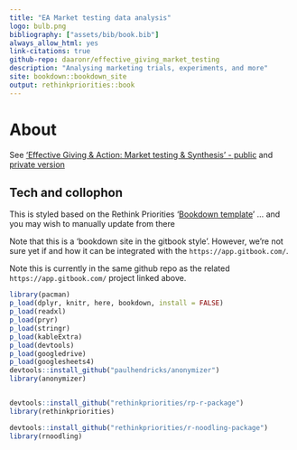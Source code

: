 ```yaml
---
title: "EA Market testing data analysis"
logo: bulb.png
bibliography: ["assets/bib/book.bib"]
always_allow_html: yes
link-citations: true
github-repo: daaronr/effective_giving_market_testing
description: "Analysing marketing trials, experiments, and more"
site: bookdown::bookdown_site
output: rethinkpriorities::book
---
```



# About {.unnumbered}

See ['Effective Giving & Action: Market testing & Synthesis' - public](https://effective-giving-marketing.gitbook.io/untitled/) and [private version](https://app.gitbook.com/o/-MfFk4CTSGwVOPkwnRgx/s/-Mf8cHxdwePMZXRTKnEE/)


## Tech and collophon

This is styled based on the Rethink Priorities '[Bookdown template](https://rethinkpriorities.github.io/bookdown-template)' ...  and you may wish to manually update from there

Note that this is a 'bookdown site in the gitbook style'. However, we're not sure yet if and how it can be integrated with the `https://app.gitbook.com/`.

Note this is currently in the same github repo as the related  `https://app.gitbook.com/` project linked above.


```r
library(pacman)
p_load(dplyr, knitr, here, bookdown, install = FALSE)
p_load(readxl)
p_load(pryr)
p_load(stringr)
p_load(kableExtra)
p_load(devtools)
p_load(googledrive)
p_load(googlesheets4)
devtools::install_github("paulhendricks/anonymizer")
library(anonymizer)


devtools::install_github("rethinkpriorities/rp-r-package")
library(rethinkpriorities)

devtools::install_github("rethinkpriorities/r-noodling-package")
library(rnoodling)

```




